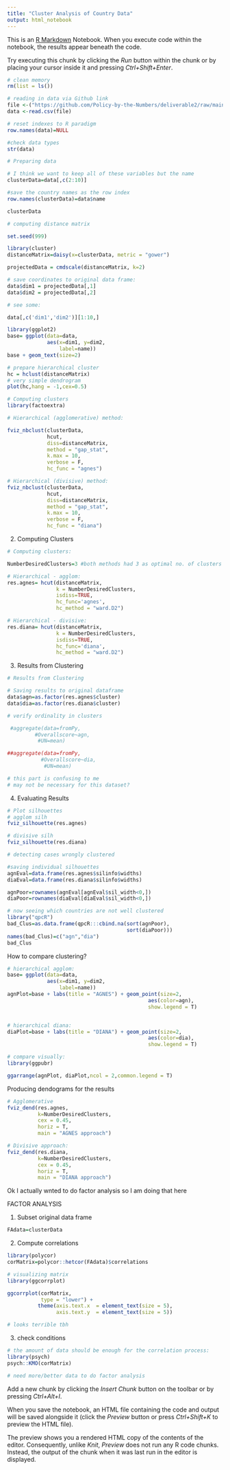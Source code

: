 ```yaml
---
title: "Cluster Analysis of Country Data"
output: html_notebook
---
```


This is an [R Markdown](http://rmarkdown.rstudio.com) Notebook. When you execute code within the notebook, the results appear beneath the code. 

Try executing this chunk by clicking the *Run* button within the chunk or by placing your cursor inside it and pressing *Ctrl+Shift+Enter*. 

```r
# clean memory
rm(list = ls())

# reading in data via Github link
file <-("https://github.com/Policy-by-the-Numbers/deliverable2/raw/main/deli2dataset.csv")
data <-read.csv(file)

# reset indexes to R paradigm
row.names(data)=NULL

#check data types
str(data)

```
```r
# Preparing data

# I think we want to keep all of these variables but the name
clusterData=data[,c(2:10)]

#save the country names as the row index
row.names(clusterData)=data$name

clusterData
```


```r
# computing distance matrix

set.seed(999)
```

```r
library(cluster)
distanceMatrix=daisy(x=clusterData, metric = "gower")
```
```r
projectedData = cmdscale(distanceMatrix, k=2)
```

```r
# save coordinates to original data frame:
data$dim1 = projectedData[,1]
data$dim2 = projectedData[,2]

# see some:

data[,c('dim1','dim2')][1:10,]
```

```r
library(ggplot2)
base= ggplot(data=data,
             aes(x=dim1, y=dim2,
                 label=name)) 
base + geom_text(size=2)
```

```r
# prepare hierarchical cluster
hc = hclust(distanceMatrix)
# very simple dendrogram
plot(hc,hang = -1,cex=0.5)
```

```r
# Computing clusters
library(factoextra)


```

```r
# Hierarchical (agglomerative) method:

fviz_nbclust(clusterData, 
             hcut,
             diss=distanceMatrix,
             method = "gap_stat",
             k.max = 10,
             verbose = F,
             hc_func = "agnes")
```

```r
# Hierarchical (divisive) method:
fviz_nbclust(clusterData, 
             hcut,
             diss=distanceMatrix,
             method = "gap_stat",
             k.max = 10,
             verbose = F,
             hc_func = "diana")
```

2. Computing Clusters
```r
# Computing clusters:

NumberDesiredClusters=3 #both methods had 3 as optimal no. of clusters

# Hierarchical - agglom:
res.agnes= hcut(distanceMatrix, 
                k = NumberDesiredClusters,
                isdiss=TRUE,
                hc_func='agnes',
                hc_method = "ward.D2")

# Hierarchical - divisive:
res.diana= hcut(distanceMatrix, 
                k = NumberDesiredClusters,
                isdiss=TRUE,
                hc_func='diana',
                hc_method = "ward.D2")

```

3. Results from Clustering
```r
# Results from Clustering

# Saving results to original dataframe
data$agn=as.factor(res.agnes$cluster)
data$dia=as.factor(res.diana$cluster)
```

```r
# verify ordinality in clusters

 #aggregate(data=fromPy,
         #Overallscore~agn,
          #UN=mean)

##aggregate(data=fromPy,
           #Overallscore~dia,
            #UN=mean)

# this part is confusing to me
# may not be necessary for this dataset?
```
4. Evaluating Results
```r
# Plot silhouettes
# agglom silh
fviz_silhouette(res.agnes)

```
```r
# divisive silh
fviz_silhouette(res.diana)
```

```r
# detecting cases wrongly clustered

#saving individual silhouettes
agnEval=data.frame(res.agnes$silinfo$widths)
diaEval=data.frame(res.diana$silinfo$widths)

agnPoor=rownames(agnEval[agnEval$sil_width<0,])
diaPoor=rownames(diaEval[diaEval$sil_width<0,])
```

```r
# now seeing which countries are not well clustered
library("qpcR") 
bad_Clus=as.data.frame(qpcR:::cbind.na(sort(agnPoor),
                                       sort(diaPoor)))
names(bad_Clus)=c("agn","dia")
bad_Clus
```
How to compare clustering?
```r
# hierarchical agglom:
base= ggplot(data=data,
             aes(x=dim1, y=dim2,
                 label=name)) 
agnPlot=base + labs(title = "AGNES") + geom_point(size=2,
                                              aes(color=agn),
                                              show.legend = T)


# hierarchical diana:
diaPlot=base + labs(title = "DIANA") + geom_point(size=2,
                                              aes(color=dia),
                                              show.legend = T) 

# compare visually:
library(ggpubr)

ggarrange(agnPlot, diaPlot,ncol = 2,common.legend = T)

```

Producing dendograms for the results
```r
# Agglomerative
fviz_dend(res.agnes,
          k=NumberDesiredClusters,
          cex = 0.45, 
          horiz = T,
          main = "AGNES approach")
```

```r
# Divisive approach:
fviz_dend(res.diana,
          k=NumberDesiredClusters,
          cex = 0.45, 
          horiz = T,
          main = "DIANA approach")
```





Ok I actually wnted to do factor analysis so I am doing that here


FACTOR ANALYSIS

1. Subset original data frame
```r
FAdata=clusterData

```

2. Compute correlations
```r
library(polycor)
corMatrix=polycor::hetcor(FAdata)$correlations

# visualizing matrix
library(ggcorrplot)

ggcorrplot(corMatrix,
           type = "lower") + 
          theme(axis.text.x  = element_text(size = 5),
                axis.text.y  = element_text(size = 5))

# looks terrible tbh
```

3. check conditions

```r
# the amount of data should be enough for the correlation process:
library(psych)
psych::KMO(corMatrix)

# need more/better data to do factor analysis
```

Add a new chunk by clicking the *Insert Chunk* button on the toolbar or by pressing *Ctrl+Alt+I*.

When you save the notebook, an HTML file containing the code and output will be saved alongside it (click the *Preview* button or press *Ctrl+Shift+K* to preview the HTML file).

The preview shows you a rendered HTML copy of the contents of the editor. Consequently, unlike *Knit*, *Preview* does not run any R code chunks. Instead, the output of the chunk when it was last run in the editor is displayed.

